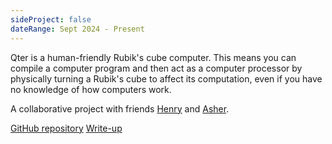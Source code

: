 ```yaml
---
sideProject: false
dateRange: Sept 2024 - Present
---
```


Qter is a human-friendly Rubik's cube computer. This means you can compile a computer program and then act as a computer processor by physically turning a Rubik's cube to affect its computation, even if you have no knowledge of how computers work.

A collaborative project with friends [Henry](https://hrovnyak.gitlab.io/) and [Asher](https://thegraycuber.github.io/).

[GitHub repository](https://github.com/ArhanChaudhary/qter)
[Write-up](https://github.com/ArhanChaudhary/qter/blob/main/README.md)
